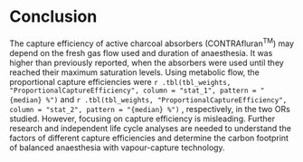 # Conclusion

The capture efficiency of active charcoal absorbers (CONTRAfluran^TM^)
may depend on the fresh gas flow used and duration of anaesthesia.
It was higher than previously reported, when the absorbers were used until
they reached their maximum saturation levels.
Using metabolic flow, the proportional capture efficiencies were
`r .tbl(tbl_weights, "ProportionalCaptureEfficiency", column = "stat_1", pattern = "{median} %")`
and
`r .tbl(tbl_weights, "ProportionalCaptureEfficiency", column = "stat_2", pattern = "{median} %")`
, respectively, in the two ORs studied.
However, focusing on capture efficiency is misleading.
Further research and independent life cycle analyses are needed
to understand the factors of different capture efficiencies and
determine the carbon footprint of balanced anaesthesia with vapour-capture
technology.
